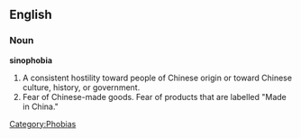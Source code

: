 ==English==

===Noun===
{{wikipedia}}
'''sinophobia'''

#A consistent hostility toward people of Chinese origin or toward Chinese culture, history, or government.
#Fear of Chinese-made goods.  Fear of products that are labelled "Made in China."

[[Category:Phobias]]